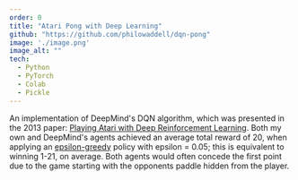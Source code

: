 ```yaml
---
order: 0
title: "Atari Pong with Deep Learning"
github: "https://github.com/philowaddell/dqn-pong"
image: './image.png'
image_alt: ""
tech:
  - Python
  - PyTorch
  - Colab
  - Pickle
---
```


An implementation of DeepMind's DQN algorithm, which was presented in the 2013 paper: [Playing Atari with Deep Reinforcement Learning](https://arxiv.org/pdf/1312.5602v1.pdf). Both my own and DeepMind's agents achieved an average total reward of 20, when applying an [epsilon-greedy](https://www.baeldung.com/cs/epsilon-greedy-q-learning) policy with epsilon = 0.05; this is equivalent to winning 1-21, on average. Both agents would often concede the first point due to the game starting with the opponents paddle hidden from the player.